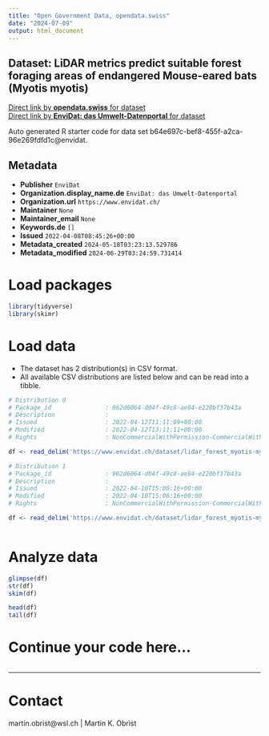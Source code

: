 ```yaml
---
title: "Open Government Data, opendata.swiss"
date: "2024-07-09"
output: html_document
---
```


## Dataset: LiDAR metrics predict suitable forest foraging areas of endangered Mouse-eared bats (Myotis myotis)



[Direct link by **opendata.swiss** for dataset](https://opendata.swiss/de/dataset/lidar-metrics-predict-suitable-forest-foraging-areas-of-endangered-mouse-eared-bats-myotis-myot)<br>
[Direct link by **EnviDat: das Umwelt-Datenportal** for dataset](https://www.envidat.ch/#/metadata/lidar_forest_myotis-myotis)

Auto generated R starter code for data set b64e697c-bef8-455f-a2ca-96e269fdfd1c@envidat.

## Metadata

- **Publisher** `EnviDat`
- **Organization.display_name.de** `EnviDat: das Umwelt-Datenportal`
- **Organization.url** `https://www.envidat.ch/`
- **Maintainer** `None`
- **Maintainer_email** `None`
- **Keywords.de** `[]`
- **Issued** `2022-04-08T08:45:26+00:00`
- **Metadata_created** `2024-05-18T03:23:13.529786`
- **Metadata_modified** `2024-06-29T03:24:59.731414`


# Load packages

```r

library(tidyverse)
library(skimr)

```

# Load data

-   The dataset has 2 distribution(s) in CSV format.
-   All available CSV distributions are listed below and can be read into a tibble.

```r

# Distribution 0
# Package_id               : 962d6064-d04f-49c8-ae84-e220bf37b43a
# Description              : 
# Issued                   : 2022-04-12T11:11:09+00:00
# Modified                 : 2022-04-12T13:11:11+00:00
# Rights                   : NonCommercialWithPermission-CommercialWithPermission-ReferenceRequired

df <- read_delim('https://www.envidat.ch/dataset/lidar_forest_myotis-myotis/resource/121b2a4d-d2a0-416e-bd23-3a744cb57b1b')

# Distribution 1
# Package_id               : 962d6064-d04f-49c8-ae84-e220bf37b43a
# Description              : 
# Issued                   : 2022-04-10T15:06:16+00:00
# Modified                 : 2022-04-10T15:06:16+00:00
# Rights                   : NonCommercialWithPermission-CommercialWithPermission-ReferenceRequired

df <- read_delim('https://www.envidat.ch/dataset/lidar_forest_myotis-myotis/resource/8b121238-5319-4a48-ad15-a0382e8e37f8')



```

# Analyze data

```r

glimpse(df)
str(df)
skim(df)

head(df)
tail(df)

```

# Continue your code here...

```r

```

------------------------------------------------------------------------

# Contact

martin.obrist@wsl.ch | Martin K. Obrist
